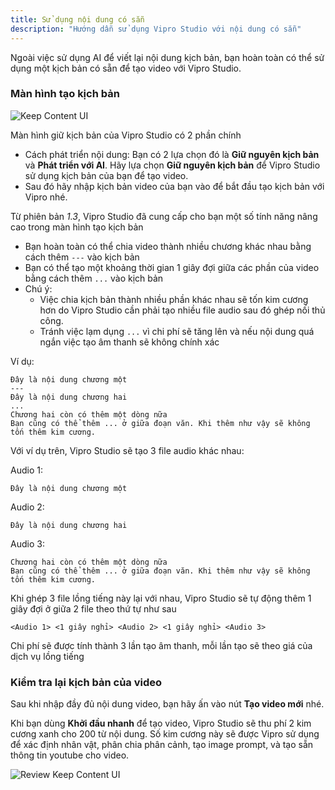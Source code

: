 ```yaml
---
title: Sử dụng nội dung có sẵn
description: "Hướng dẫn sử dụng Vipro Studio với nội dung có sẵn"
---
```


Ngoài việc sử dụng AI để viết lại nội dung kịch bản, bạn hoàn toàn có thể sử dụng một kịch bản có sẵn để tạo video với Vipro Studio.

### Màn hình tạo kịch bản

<img
  src="/images/usage/create-content/keep-content.jpeg"
  alt="Keep Content UI"
  className="rounded-lg"
/>

Màn hình giữ kịch bản của Vipro Studio có 2 phần chính

- Cách phát triển nội dung: Bạn có 2 lựa chọn đó là **Giữ nguyên kịch bản** và **Phát triển với AI**.
  Hãy lựa chọn **Giữ nguyên kịch bản** để Vipro Studio sử dụng kịch bản của bạn để tạo video.
- Sau đó hãy nhập kịch bản video của bạn vào để bắt đầu tạo kịch bản với Vipro nhé.

Từ phiên bản _1.3_, Vipro Studio đã cung cấp cho bạn một số tính năng nâng cao trong màn hình tạo kịch bản

- Bạn hoàn toàn có thể chia video thành nhiều chương khác nhau bằng cách thêm `---` vào kịch bản
- Bạn có thể tạo một khoảng thời gian 1 giây đợi giữa các phần của video bằng cách thêm `...` vào kịch bản
- Chú ý:
  - Việc chia kịch bản thành nhiều phần khác nhau sẽ tốn kim cương hơn do Vipro Studio cần phải tạo nhiều file audio sau đó ghép nối thủ công.
  - Tránh việc lạm dụng `...` vì chi phí sẽ tăng lên và nếu nội dung quá ngắn việc tạo âm thanh sẽ không chính xác

Ví dụ:

```
Đây là nội dung chương một
---
Đây là nội dung chương hai
...
Chương hai còn có thêm một dòng nữa
Bạn cũng có thể thêm ... ở giữa đoạn văn. Khi thêm như vậy sẽ không tốn thêm kim cương.
```

Với ví dụ trên, Vipro Studio sẽ tạo 3 file audio khác nhau:

Audio 1:

```
Đây là nội dung chương một
```

Audio 2:

```
Đây là nội dung chương hai
```

Audio 3:

```
Chương hai còn có thêm một dòng nữa
Bạn cũng có thể thêm ... ở giữa đoạn văn. Khi thêm như vậy sẽ không tốn thêm kim cương.
```

Khi ghép 3 file lồng tiếng này lại với nhau, Vipro Studio sẽ tự động thêm 1 giây đợi ở giữa 2 file theo thứ tự như sau

```
<Audio 1> <1 giây nghỉ> <Audio 2> <1 giây nghỉ> <Audio 3>
```

Chi phí sẽ được tính thành
3 lần tạo âm thanh, mỗi lần tạo sẽ theo giá của dịch vụ lồng tiếng

### Kiểm tra lại kịch bản của video

Sau khi nhập đầy đủ nội dung video, bạn hãy ấn vào nút **Tạo video mới** nhé.

Khi bạn dùng **Khởi đầu nhanh** để tạo video, Vipro Studio sẽ thu phí 2 kim cương xanh cho 200 từ nội dung. Số kim cương này
sẽ được Vipro sử dụng để xác định nhân vật, phân chia phân cảnh, tạo image prompt, và tạo sẵn thông tin youtube cho video.

<img
  src="/images/usage/create-content/review-keep-content.jpeg"
  alt="Review Keep Content UI"
  className="rounded-lg"
/>
